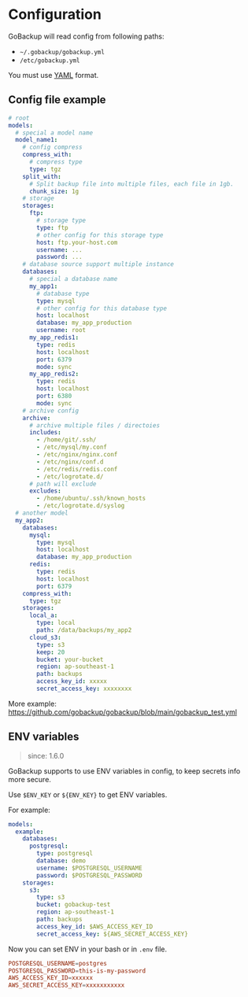 # Configuration

GoBackup will read config from following paths:

- `~/.gobackup/gobackup.yml`
- `/etc/gobackup.yml`

You must use [YAML](http://yaml.org) format.

## Config file example

```yml
# root
models:
  # special a model name
  model_name1:
    # config compress
    compress_with:
      # compress type
      type: tgz
    split_with:
      # Split backup file into multiple files, each file in 1gb.
      chunk_size: 1g
    # storage
    storages:
      ftp:
        # storage type
        type: ftp
        # other config for this storage type
        host: ftp.your-host.com
        username: ...
        password: ...
    # database source support multiple instance
    databases:
      # special a database name
      my_app1:
        # database type
        type: mysql
        # other config for this database type
        host: localhost
        database: my_app_production
        username: root
      my_app_redis1:
        type: redis
        host: localhost
        port: 6379
        mode: sync
      my_app_redis2:
        type: redis
        host: localhost
        port: 6380
        mode: sync
    # archive config
    archive:
      # archive multiple files / directoies
      includes:
        - /home/git/.ssh/
        - /etc/mysql/my.conf
        - /etc/nginx/nginx.conf
        - /etc/nginx/conf.d
        - /etc/redis/redis.conf
        - /etc/logrotate.d/
      # path will exclude
      excludes:
        - /home/ubuntu/.ssh/known_hosts
        - /etc/logrotate.d/syslog
  # another model
  my_app2:
    databases:
      mysql:
        type: mysql
        host: localhost
        database: my_app_production
      redis:
        type: redis
        host: localhost
        port: 6379
    compress_with:
      type: tgz
    storages:
      local_a:
        type: local
        path: /data/backups/my_app2
      cloud_s3:
        type: s3
        keep: 20
        bucket: your-bucket
        region: ap-southeast-1
        path: backups
        access_key_id: xxxxx
        secret_access_key: xxxxxxxx
```

More example: https://github.com/gobackup/gobackup/blob/main/gobackup_test.yml

## ENV variables

> since: 1.6.0

GoBackup supports to use ENV variables in config, to keep secrets info more secure.

Use `$ENV_KEY` or `${ENV_KEY}` to get ENV variables.

For example:

```yml
models:
  example:
    databases:
      postgresql:
        type: postgresql
        database: demo
        username: $POSTGRESQL_USERNAME
        password: $POSTGRESQL_PASSWORD
    storages:
      s3:
        type: s3
        bucket: gobackup-test
        region: ap-southeast-1
        path: backups
        access_key_id: $AWS_ACCESS_KEY_ID
        secret_access_key: ${AWS_SECRET_ACCESS_KEY}
```

Now you can set ENV in your bash or in `.env` file.

```conf
POSTGRESQL_USERNAME=postgres
POSTGRESQL_PASSWORD=this-is-my-password
AWS_ACCESS_KEY_ID=xxxxxx
AWS_SECRET_ACCESS_KEY=xxxxxxxxxxx
```
